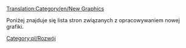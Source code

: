 [[Translation:Category/en/New Graphics]]

Poniżej znajduje się lista stron związanych z opracowywaniem nowej grafiki.

<!--[[Category:Development]]--> [[Category:pl/Rozwój]]